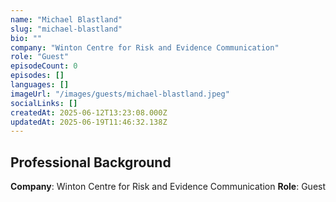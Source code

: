 ```yaml
---
name: "Michael Blastland"
slug: "michael-blastland"
bio: ""
company: "Winton Centre for Risk and Evidence Communication"
role: "Guest"
episodeCount: 0
episodes: []
languages: []
imageUrl: "/images/guests/michael-blastland.jpeg"
socialLinks: []
createdAt: 2025-06-12T13:23:08.000Z
updatedAt: 2025-06-19T11:46:32.138Z
---
```


## Professional Background

**Company**: Winton Centre for Risk and Evidence Communication
**Role**: Guest
